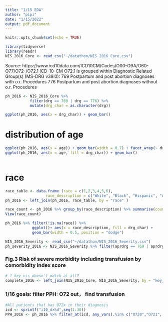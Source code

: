 ```yaml
---
title: "1/15 EDA"
author: "pipi"
date: "1/15/2022"
output: pdf_document
---
```


```r
knitr::opts_chunk$set(echo = TRUE)
```

```r
library(tidyverse)
library(readr)
NIS_2016_Core <- read_csv("~/datathon/NIS_2016_Core.csv")

```

Source: https://www.icd10data.com/ICD10CM/Codes/O00-O9A/O60-O77/O72-/O72.1
ICD-10-CM O72.1 is grouped within Diagnostic Related Group(s) (MS-DRG v39.0):
769 Postpartum and post abortion diagnoses with o.r. Procedures
776 Postpartum and post abortion diagnoses without o.r. Procedures

```r
ph_2016 <- NIS_2016_Core %>% 
           filter(drg == 769 | drg == 776) %>%
           mutate(drg_char = as.character(drg))

ggplot(ph_2016, aes(x = drg_char)) + geom_bar()
```
# distribution of age
```r
ggplot(ph_2016, aes(x = age)) + geom_bar(width = 0.7) + facet_wrap(~ drg_char)
ggplot(ph_2016, aes(x = age, fill = drg_char)) + geom_bar()
      
```
# race 
```r
race_table <- data.frame (race = c(1,2,3,4,5,6),
                  race_description = c("White", "Black", "Hispanic", "Asian or Pacific Islander", "Native American", "Other") )
ph_2016 <- left_join(ph_2016, race_table, by = "race" )

race_count <- ph_2016 %>% group_by(race_description) %>% summarise(count = n())
View(race_count)

ph_2016 %>% filter(!is.na(race)) %>% 
            ggplot()+ aes(x = race_description, fill = drg_char) +
            geom_bar(width = 0.5, position = "dodge")
```

```r
NIS_2016_Severity <- read_csv("~/datathon/NIS_2016_Severity.csv")
ph_severity_2016 <- NIS_2016_Severity %>% filter(aprdrg == 769 | aprdrg == 776) # difference between aprdrg and drg in the core file?
```

### Fig.3 Risk of severe morbidity including transfusion by comorbidity index score
```r
# ? key_nis doesn't match at all?
complete_2016 <- left_join(NIS_2016_Core, NIS_2016_Severity, by = "key_nis") 
```



### 1/16 goals: filter PPH: O72 out， find transfusion

```r
#All patients that has O72x in their diagnosis
icd <- sprintf("i10_dx%d",seq(1:30))
PPH_2016 <- ph_2016 %>% filter_at(icd, any_vars(.%in% c("O720","O721", "O722", "O723")))


```
